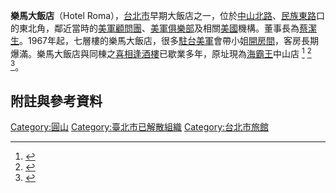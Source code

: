'''樂馬大飯店'''（Hotel Roma），[[台北市|台北市]]早期大飯店之一，位於[[中山北路_(臺北市)|中山北路]]、[[民族東路|民族東路]]口的東北角，鄰近當時的[[美軍顧問團_(中華民國)|美軍顧問團]]、[[台北美軍招待所|美軍俱樂部]]及相關[[美國|美國]]機構。董事長為[[蔡潔生|蔡潔生]]。1967年起，七層樓的樂馬大飯店，很多[[駐台美軍|駐台美軍]]會帶小姐[[開房間|開房間]]，客房長期爆滿。樂馬大飯店與同棟之[[喜相逢酒樓|喜相逢酒樓]]已歇業多年，原址現為[[海霸王|海霸王]]中山店
<ref>{{Cite web
|url= http://club1.kdnet.net/dispbbs.asp?boardid=1&id=2403519&page=277
|title= 观景窗里的旧台湾
|accessdate= 2011-11-23
|author= pabloli
|last= 
|first= 
|authorlink= 
|coauthors= 
|date= 2010-09-20
|year= 
|month= 
|trans_title= 
|format= 
|work= 內有當年實際照片，另附文字說明
|publisher= 
|pages= 
|language= zh-tw
|doi= 
|archiveurl= 
|archivedate= 
|quote= 
}}{{Dead link|date=2020年6月 |bot=InternetArchiveBot |fix-attempted=yes }}</ref>
<ref>
{{cite book
| author = 賴世雄
 | last = 
 | first = 
 | authorlink = 賴世雄
 | coauthors = 
 | editor = 
 | others = 
 | title = 我把English獻給你: 賴世雄的英語世界
 | origdate = 
 | origyear = 2003
 | origmonth = 
 | url = 
 | format = book
 | accessdate = 2011-11-23
 | accessyear = 
 | accessmonth = 
 | edition = 
 | series = 
 | date = 
 | year = 
 | month = 
 | publisher = [[聯經出版|聯經出版]]
 | location = 台北
 | language = zh-tw
 | isbn = 978-9570826258
 | unified = 
 | oclc =
 | doi =
 | id =
 | pages = 84
 | chapter = 
 | chapterurl = 
 | quote =
 }}
</ref>
<ref>[http://n.yam.com/yam/politics/201108/20110831500366.html ]
</ref>。

== 附註與參考資料 ==
{{reflist}}

[[Category:圓山|Category:圓山]]
[[Category:臺北市已解散組織|Category:臺北市已解散組織]]
[[Category:台北市旅館|Category:台北市旅館]]

{{stub}}